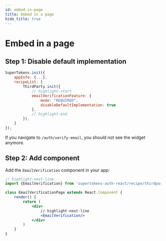 ```yaml
---
id: embed-in-page
title: Embed in a page
hide_title: true
---
```



# Embed in a page 


## Step 1: Disable default implementation 

<FrontendSDKTabs>
<TabItem value="reactjs">

```jsx
SuperTokens.init({
    appInfo: {...},
    recipeList: [
        ThirdParty.init({
            // highlight-start
            emailVerificationFeature: {
                mode: "REQUIRED",
                disableDefaultImplementation: true
            },
            // highlight-end
        }),
    ]
});
```
</TabItem>
</FrontendSDKTabs>

If you navigate to `/auth/verify-email`, you should not see the widget anymore.


## Step 2: Add component 

Add the `EmailVerification` component in your app:

<FrontendSDKTabs>
<TabItem value="reactjs">

```jsx
// highlight-next-line
import {EmailVerification} from 'supertokens-auth-react/recipe/thirdparty';

class EmailVerificationPage extends React.Component {
    render() {
        return (
            <div>
                // highlight-next-line
                <EmailVerification/> 
            </div>
        )
    }
}

```
</TabItem>
</FrontendSDKTabs>
